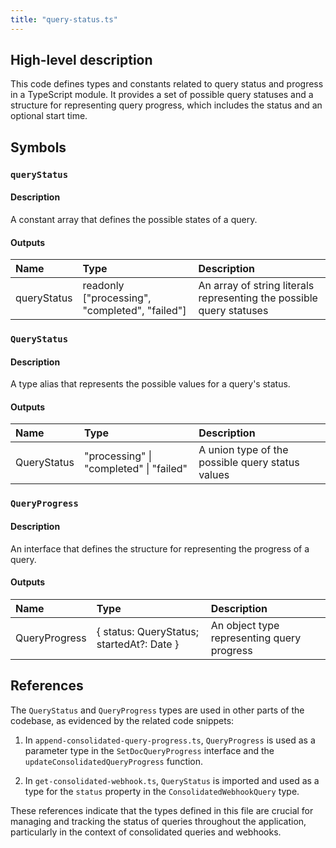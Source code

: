 ```yaml
---
title: "query-status.ts"
---
```


## High-level description
This code defines types and constants related to query status and progress in a TypeScript module. It provides a set of possible query statuses and a structure for representing query progress, which includes the status and an optional start time.

## Symbols

### `queryStatus`
#### Description
A constant array that defines the possible states of a query.

#### Outputs
| Name | Type | Description |
|:-----|:-----|:------------|
| queryStatus | readonly ["processing", "completed", "failed"] | An array of string literals representing the possible query statuses |

### `QueryStatus`
#### Description
A type alias that represents the possible values for a query's status.

#### Outputs
| Name | Type | Description |
|:-----|:-----|:------------|
| QueryStatus | "processing" \| "completed" \| "failed" | A union type of the possible query status values |

### `QueryProgress`
#### Description
An interface that defines the structure for representing the progress of a query.

#### Outputs
| Name | Type | Description |
|:-----|:-----|:------------|
| QueryProgress | { status: QueryStatus; startedAt?: Date } | An object type representing query progress |

## References
The `QueryStatus` and `QueryProgress` types are used in other parts of the codebase, as evidenced by the related code snippets:

1. In `append-consolidated-query-progress.ts`, `QueryProgress` is used as a parameter type in the `SetDocQueryProgress` interface and the `updateConsolidatedQueryProgress` function.

2. In `get-consolidated-webhook.ts`, `QueryStatus` is imported and used as a type for the `status` property in the `ConsolidatedWebhookQuery` type.

These references indicate that the types defined in this file are crucial for managing and tracking the status of queries throughout the application, particularly in the context of consolidated queries and webhooks.